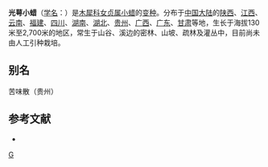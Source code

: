 {{Infraspeciesbox
| image = 
| image_caption = 
| status = 
| status_system = 
| genus = Ligustrum
| species = sinense
| varietas = myrianthum
| authority = (Diels) Höfk.
}}

'''光萼小蜡'''（[[学名|学名]]：{{lang|la|''Ligustrum sinense'' var. ''myrianthum''}}）是[[木犀科|木犀科]][[女贞属|女贞属]][[小蜡|小蜡]]的[[变种|变种]]。分布于[[中国大陆|中国大陆]]的[[陕西|陕西]]、[[江西|江西]]、[[云南|云南]]、[[福建|福建]]、[[四川|四川]]、[[湖南|湖南]]、[[湖北|湖北]]、[[贵州|贵州]]、[[广西|广西]]、[[广东|广东]]、[[甘肃|甘肃]]等地，生长于海拔130米至2,700米的地区，常生于山谷、溪边的密林、山坡、疏林及灌丛中，目前尚未由人工引种栽培。

== 别名 ==
苦味散（贵州）

== 参考文献 ==
<div class="references-small">
* {{cite web| url =http://www.bioinfo.cn/db05/KmzwSpecies.php?action=view&id=30441| title =光萼小蜡（变种）| work =《中国高等植物数据库全库》| publisher =中国科学院微生物研究所| author =昆明植物研究所| accessdate =2009-02-26| deadurl =yes| archiveurl =https://web.archive.org/web/20160305050131/http://www.bioinfo.cn/db05/KmzwSpecies.php?action=view&id=30441| archivedate =2016-03-05}}
</div>
{{taxonbar}}

[[Category:女贞属|G]]